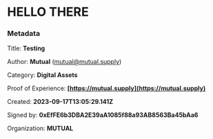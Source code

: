 # HELLO THERE


### Metadata

Title: **Testing**

Author: **Mutual** (mutual@mutual.supply)

Category: **Digital Assets**

Proof of Experience: **[https://mutual.supply](https://mutual.supply)**

Created: **2023-09-17T13:05:29.141Z**

Signed by: **0xEfFE6b3DBA2E39aA1085f88a93AB8563Ba45bAa6**

Organization: **MUTUAL**
